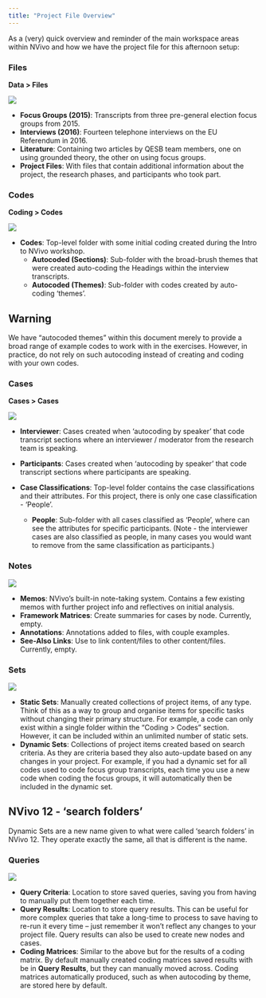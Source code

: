 ```yaml
---
title: "Project File Overview"
---
```


As a (very) quick overview and reminder of the main workspace areas within NVivo and how we have the project file for this afternoon setup:

### Files

::: instructions

**Data > Files**

![](../images/project-files.png)

- **Focus Groups (2015)**: Transcripts from three pre-general election focus groups from 2015.
- **Interviews (2016)**: Fourteen telephone interviews on the EU Referendum in 2016.
- **Literature**: Containing two articles by QESB team members, one on using grounded theory, the other on using focus groups.
- **Project Files**: With files that contain additional information about the project, the research phases, and participants who took part.

:::

### Codes

::: instructions

**Coding > Codes**

![](../images/project-codes.png)

- **Codes**: Top-level folder with some initial coding created during the Intro to NVivo workshop.
  - **Autocoded (Sections)**: Sub-folder with the broad-brush themes that were created auto-coding the Headings within the interview transcripts.
  - **Autocoded (Themes)**: Sub-folder with codes created by auto-coding 'themes'.

:::

::: {.callout-caution}
## Warning

We have "autocoded themes" within this document merely to provide a broad range of example codes to work with in the exercises. However, in practice, do not rely on such autocoding instead of creating and coding with your own codes.
:::


### Cases

::: instructions

**Cases > Cases**

![](../images/project-cases.png)

- **Interviewer**: Cases created when 'autocoding by speaker' that code transcript sections where an interviewer / moderator from the research team is speaking.
- **Participants**: Cases created when 'autocoding by speaker' that code transcript sections where participants are speaking.

- **Case Classifications**: Top-level folder contains the case classifications and their attributes. For this project, there is only one case classification - 'People'.
  - **People**: Sub-folder with all cases classified as 'People', where can see the attributes for specific participants. (Note - the interviewer cases are also classified as people, in many cases you would want to remove from the same classification as participants.)

:::

### Notes

::: instructions

![](../images/project-notes.png)

- **Memos**: NVivo's built-in note-taking system. Contains a few existing memos with further project info and reflectives on initial analysis.
- **Framework Matrices**: Create summaries for cases by node. Currently, empty.
- **Annotations**: Annotations added to files, with couple examples.
- **See-Also Links**: Use to link content/files to other content/files. Currently, empty.

:::

### Sets

::: instructions

![](../images/project-sets.png)

- **Static Sets**: Manually created collections of project items, of any type. Think of this as a way to group and organise items for specific tasks without changing their primary structure. For example, a code can only exist within a single folder within the "Coding > Codes" section. However, it can be included within an unlimited number of static sets.
- **Dynamic Sets**: Collections of project items created based on search criteria. As they are criteria based they also auto-update based on any changes in your project. For example, if you had a dynamic set for all codes used to code focus group transcripts, each time you use a new code when coding the focus groups, it will automatically then be included in the dynamic set.

:::

::: {.callout-note}
## NVivo 12 - 'search folders'

Dynamic Sets are a new name given to what were called 'search folders' in NVivo 12. They operate exactly the same, all that is different is the name.

:::


### Queries

::: instructions

![](../images/project-queries.png)

- **Query Criteria**: Location to store saved queries, saving you from having to manually put them together each time.
- **Query Results**: Location to store query results. This can be useful for more complex queries that take a long-time to process to save having to re-run it every time -- just remember it won't reflect any changes to your project file. Query results can also be used to create new nodes and cases.
- **Coding Matrices**: Similar to the above but for the results of a coding matrix. By default manually created coding matrices saved results with be in **Query Results**, but they can manually moved across. Coding matrices automatically produced, such as when autocoding by theme, are stored here by default.

:::

